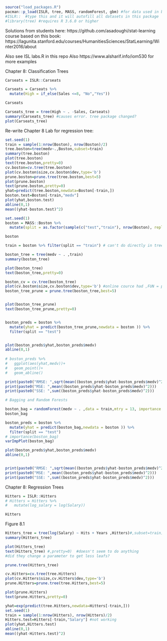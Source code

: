 
```r
source("load_packages.R")
pacman::p_load(ISLR, tree, MASS, randomForest, gbm) #for data used in book  https://cran.r-project.org/web/packages/ISLR/ISLR.pdf
#ISLR::  #type this and it will autofill all datasets in this package
#library(tree) #requires R 3.6.0 or higher

```

Solutions from students here: https://github.com/asadoughi/stat-learning
course based on this book: https://lagunita.stanford.edu/courses/HumanitiesSciences/StatLearning/Winter2016/about

Also see ISL labs.R in this repo
Also https://www.alsharif.info/iom530 for more examples

Chapter 8: Classification Trees
```r
Carseats = ISLR::Carseats

Carseats = Carseats %>% 
  mutate(High = if_else(Sales <=8, "No","Yes"))

Carseats
```


```r
Carseats_tree = tree(High ~ . -Sales, Carseats)
summary(Carseats_tree) #causes error. tree package changed?
plot(Carseats_tree)
```

Re-write Chapter 8 Lab for regression tree:
```r
set.seed(1)
train = sample(1:nrow(Boston), nrow(Boston)/2)
tree.boston=tree(medv~.,Boston,subset=train)
summary(tree.boston)
plot(tree.boston)
text(tree.boston,pretty=0)
cv.boston=cv.tree(tree.boston)
plot(cv.boston$size,cv.boston$dev,type='b')
prune.boston=prune.tree(tree.boston,best=5)
plot(prune.boston)
text(prune.boston,pretty=0)
yhat=predict(tree.boston,newdata=Boston[-train,])
boston.test=Boston[-train,"medv"]
plot(yhat,boston.test)
abline(0,1)
mean((yhat-boston.test)^2)
```

```r
set.seed(1)
boston = MASS::Boston %>% 
  mutate(split = as.factor(sample(c("test","train"), nrow(Boston), replace=T, prob = c(0.5,0.5))))

boston

train = boston %>% filter(split == "train") # can't do directly in tree() call below or cv.tree will throw an error

```

```r

boston_tree = tree(medv ~ . ,train)
summary(boston_tree)

plot(boston_tree)
text(boston_tree,pretty=0)

boston_cv = cv.tree(boston_tree)
plot(cv.boston$size,cv.boston$dev,type='b') #online cource had ,FUN = prune.misclass on carseats data
boston_tree_prune = prune.tree(boston_tree,best=5)


plot(boston_tree_prune)
text(boston_tree_prune,pretty=0)


boston_preds = boston %>% 
  mutate(yhat = predict(boston_tree_prune,newdata = boston )) %>% 
  filter(split == "test") 


plot(boston_preds$yhat,boston_preds$medv)
abline(0,1)
 
# boston_preds %>% 
#   ggplot(aes(yhat,medv))+
#   geom_point()+
#   geom_abline()

print(paste0("RMSE: ",sqrt(mean((boston_preds$yhat-boston_preds$medv)^2)))) #on same scale as orig data, why not always use this instead of two below?
print(paste0("MSE: ",mean((boston_preds$yhat-boston_preds$medv)^2)))
print(paste0("SSE: ",sum((boston_preds$yhat-boston_preds$medv)^2)))


```


```r
# Bagging and Random Forests

boston_bag = randomForest(medv ~ . ,data = train,mtry = 13, importance = T)
boston_bag

boston_preds = boston %>% 
  mutate(yhat = predict(boston_bag,newdata = boston )) %>% 
  filter(split == "test") 
# importance(boston_bag)
varImpPlot(boston_bag)

plot(boston_preds$yhat,boston_preds$medv)
abline(0,1)


print(paste0("RMSE: ",sqrt(mean((boston_preds$yhat-boston_preds$medv)^2)))) #on same scale as orig data, why not always use this instead of two below?
print(paste0("MSE: ",mean((boston_preds$yhat-boston_preds$medv)^2)))
print(paste0("SSE: ",sum((boston_preds$yhat-boston_preds$medv)^2)))


```


Chapter 8: Regression Trees
```r
Hitters = ISLR::Hitters
# Hitters = Hitters %>% 
#   mutate(log_salary = log(Salary))

Hitters
```

Figure 8.1
```r


Hitters_tree = tree(log(Salary) ~ Hits + Years ,Hitters)#,subset=train)
summary(Hitters_tree)

plot(Hitters_tree)
text(Hitters_tree) #,pretty=0)  #doesn't seem to do anything
#did they change a parameter to get less leafs?

prune.tree(Hitters_tree)
```


```r
cv.Hitters=cv.tree(tree.Hitters)
plot(cv.Hitters$size,cv.Hitters$dev,type='b')
prune.Hitters=prune.tree(tree.Hitters,best=5)

plot(prune.Hitters)
text(prune.Hitters,pretty=0)

yhat=exp(predict(tree.Hitters,newdata=Hitters[-train,]))
set.seed(1)
train = sample(1:nrow(Hitters), nrow(Hitters)/2)
Hitters.test=Hitters[-train,"Salary"] #not working
plot(yhat,Hitters.test)
abline(0,1)
mean((yhat-Hitters.test)^2)
```


```r
```

